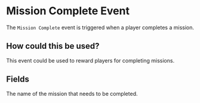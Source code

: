 
# Mission Complete Event

The `Mission Complete` event is triggered when a player completes a mission.

## How could this be used?

This event could be used to reward players for completing missions.

## Fields

<EventsField/>

<EntryField name="Mission Name" required>
    The name of the mission that needs to be completed.
</EntryField>
